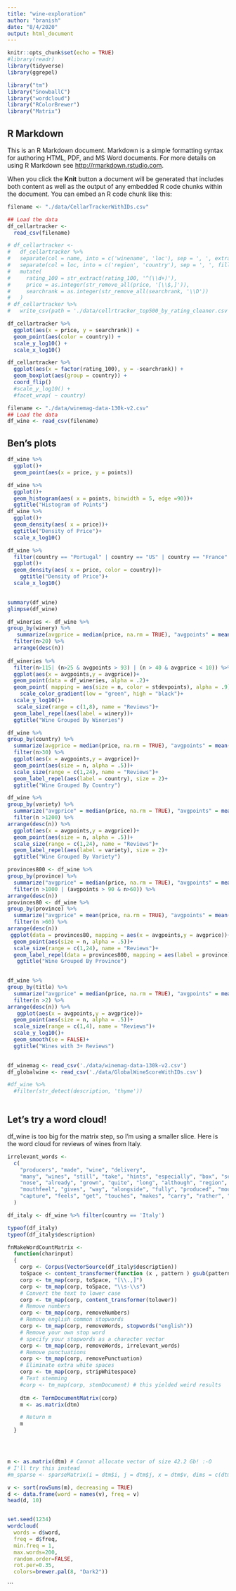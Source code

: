 ```yaml
---
title: "wine-exploration"
author: "branish"
date: "8/4/2020"
output: html_document
---
```


```r
knitr::opts_chunk$set(echo = TRUE)
#library(readr)
library(tidyverse)
library(ggrepel)

library("tm")
library("SnowballC")
library("wordcloud")
library("RColorBrewer")
library("Matrix")
```

## R Markdown

This is an R Markdown document. Markdown is a simple formatting syntax for authoring HTML, PDF, and MS Word documents. For more details on using R Markdown see <http://rmarkdown.rstudio.com>.

When you click the **Knit** button a document will be generated that includes both content as well as the output of any embedded R code chunks within the document. You can embed an R code chunk like this:

```r
filename <- "./data/CellarTrackerWithIDs.csv"

## Load the data
df_cellartracker <-
  read_csv(filename)

# df_cellartracker <-
#   df_cellartracker %>%
#   separate(col = name, into = c('winename', 'loc'), sep = ', ', extra = 'merge') %>%
#   separate(col = loc, into = c('region', 'country'), sep = ', ', fill = 'left') %>%
#   mutate(
#     rating_100 = str_extract(rating_100, '^(\\d+)'),
#     price = as.integer(str_remove_all(price, '[\\$,]')),
#     searchrank = as.integer(str_remove_all(searchrank, '\\D'))
#   )
# df_cellartracker %>%
#   write_csv(path = './data/cellrtracker_top500_by_rating_cleaner.csv')

```

``` r
df_cellartracker %>%
  ggplot(aes(x = price, y = searchrank)) +
  geom_point(aes(color = country)) +
  scale_y_log10() +
  scale_x_log10()

df_cellartracker %>%
  ggplot(aes(x = factor(rating_100), y = -searchrank)) +
  geom_boxplot(aes(group = country)) +
  coord_flip()
  #scale_y_log10() +
  #facet_wrap( ~ country)


```





```r
filename <- "./data/winemag-data-130k-v2.csv"
## Load the data
df_wine <- read_csv(filename)
```
## Ben's plots ##

```r
df_wine %>% 
  ggplot()+
  geom_point(aes(x = price, y = points))
```

```r
df_wine %>% 
  ggplot()+
  geom_histogram(aes( x = points, binwidth = 5, edge =90))+
  ggtitle("Histogram of Points")
df_wine %>% 
  ggplot()+
  geom_density(aes( x = price))+
  ggtitle("Density of Price")+
  scale_x_log10()
```
```r
df_wine %>% 
  filter(country == "Portugal" | country == "US" | country == "France" | country == "Italy" | country == "Austria") %>% 
  ggplot()+
  geom_density(aes( x = price, color = country))+
    ggtitle("Density of Price")+
  scale_x_log10()
  
```

```r
summary(df_wine)
glimpse(df_wine)
```
```r
df_wineries <- df_wine %>% 
group_by(winery) %>% 
   summarize(avgprice = median(price, na.rm = TRUE), "avgpoints" = mean(points, na.rm = TRUE), "n" = n(), stdevpoints = sd(points, na.rm = TRUE) ) %>% 
  filter(n>20) %>% 
  arrange(desc(n))
  
df_wineries %>% 
  filter(n>115| (n>25 & avgpoints > 93) | (n > 40 & avgprice < 10)) %>%
  ggplot(aes(x = avgpoints,y = avgprice))+
  geom_point(data = df_wineries, alpha = .2)+
  geom_point( mapping = aes(size = n, color = stdevpoints), alpha = .9)+
    scale_color_gradient(low = "green", high = "black")+
  scale_y_log10()+
   scale_size(range = c(1,8), name = "Reviews")+
  geom_label_repel(aes(label = winery))+
  ggtitle("Wine Grouped By Wineries")
```
```r
df_wine %>% 
group_by(country) %>% 
  summarize(avgprice = median(price, na.rm = TRUE), "avgpoints" = mean(points, na.rm = TRUE), "n" = n()) %>% 
  filter(n>30) %>% 
  ggplot(aes(x = avgpoints,y = avgprice))+
  geom_point(aes(size = n, alpha = .5))+
  scale_size(range = c(1,24), name = "Reviews")+
  geom_label_repel(aes(label = country), size = 2)+
  ggtitle("Wine Grouped By Country")
```
```r
df_wine %>% 
group_by(variety) %>% 
  summarize("avgprice" = median(price, na.rm = TRUE), "avgpoints" = mean(points, na.rm = TRUE), "n" = n())  %>% 
  filter(n >1200) %>% 
arrange(desc(n)) %>% 
  ggplot(aes(x = avgpoints,y = avgprice))+
  geom_point(aes(size = n, alpha = .5))+
  scale_size(range = c(1,24), name = "Reviews")+
  geom_label_repel(aes(label = variety), size = 2)+
  ggtitle("Wine Grouped By Variety")
```
```r
provinces800 <- df_wine %>% 
group_by(province) %>% 
  summarize("avgprice" = median(price, na.rm = TRUE), "avgpoints" = mean(points, na.rm = TRUE), "n" = n())  %>% 
  filter(n >1000 | (avgpoints > 90 & n>60)) %>% 
arrange(desc(n))
provinces80 <- df_wine %>% 
group_by(province) %>% 
  summarize("avgprice" = mean(price, na.rm = TRUE), "avgpoints" = mean(points, na.rm = TRUE), "n" = n())  %>% 
  filter(n >60) %>% 
arrange(desc(n))
 ggplot(data = provinces80, mapping = aes(x = avgpoints,y = avgprice))+
  geom_point(aes(size = n, alpha = .5))+
  scale_size(range = c(1,24), name = "Reviews")+
  geom_label_repel(data = provinces800, mapping = aes(label = province), size = 2)+
   ggtitle("Wine Grouped By Province")
 
```


```r
df_wine %>% 
group_by(title) %>% 
  summarize("avgprice" = median(price, na.rm = TRUE), "avgpoints" = mean(points, na.rm = TRUE), "n" = n())  %>% 
  filter(n >2) %>% 
arrange(desc(n)) %>% 
   ggplot(aes(x = avgpoints,y = avgprice))+
  geom_point(aes(size = n, alpha = .5))+
  scale_size(range = c(1,4), name = "Reviews")+
  scale_y_log10()+
  geom_smooth(se = FALSE)+
  ggtitle("Wines with 3+ Reviews")
 
```

```r

df_winemag <- read_csv('./data/winemag-data-130k-v2.csv')
df_globalwine <- read_csv('./data/GlobalWineScoreWithIDs.csv')

#df_wine %>%
  #filter(str_detect(description, 'thyme'))



```

## Let's try a word cloud! ##
df_wine is too big for the matrix step, so I'm using a smaller slice.
Here is the word cloud for reviews of wines from Italy.

```r
irrelevant_words <-
  c(
    "producers", "made", "wine", "delivery", 
    "many", "wines", "still", "take", "hints", "especially", "box", "sets", 
    "nose", "already", "grown", "quite", "long", "although", "region", "along", "length", "also", "carries", "whiff",
    "mouthfeel", "gives", "way", "alongside", "fully", "produced", "mouth", 
    "capture", "feels", "get", "touches", "makes", "carry", "rather", "come", "will", "recall", "offering", "glass", "palate", "offers", "opens", "opening", "finish", "drink", "note", "notes", "delivers", "shows", "touch", "starting", "starts", "giving", "create", "example", "notice", "characterized", "appear", "hint", "aroma", "aromas"
  )

df_italy <- df_wine %>% filter(country == 'Italy')

typeof(df_italy)
typeof(df_italy$description)

fnMakeWordCountMatrix <-
  function(charinput)
  {
    corp <- Corpus(VectorSource(df_italy$description))
    toSpace <- content_transformer(function (x , pattern ) gsub(pattern, " ", x))
    corp <- tm_map(corp, toSpace, "[\\.,]")
    corp <- tm_map(corp, toSpace, "\\s-\\s")
    # Convert the text to lower case
    corp <- tm_map(corp, content_transformer(tolower))
    # Remove numbers
    corp <- tm_map(corp, removeNumbers)
    # Remove english common stopwords
    corp <- tm_map(corp, removeWords, stopwords("english"))
    # Remove your own stop word
    # specify your stopwords as a character vector
    corp <- tm_map(corp, removeWords, irrelevant_words) 
    # Remove punctuations
    corp <- tm_map(corp, removePunctuation)
    # Eliminate extra white spaces
    corp <- tm_map(corp, stripWhitespace)
    # Text stemming
    #corp <- tm_map(corp, stemDocument) # this yielded weird results
    
    dtm <- TermDocumentMatrix(corp)
    m <- as.matrix(dtm)

    # Return m
    m
  }




m <- as.matrix(dtm) # Cannot allocate vector of size 42.2 Gb! :-O
# I'll try this instead
#m_sparse <- sparseMatrix(i = dtm$i, j = dtm$j, x = dtm$v, dims = c(dtm$nrow, dtm$ncol), dimnames = dtm$dimnames)

v <- sort(rowSums(m), decreasing = TRUE)
d <- data.frame(word = names(v), freq = v)
head(d, 10)


set.seed(1234)
wordcloud(
  words = d$word,
  freq = d$freq,
  min.freq = 1,
  max.words=200,
  random.order=FALSE,
  rot.per=0.35, 
  colors=brewer.pal(8, "Dark2"))
```


```
